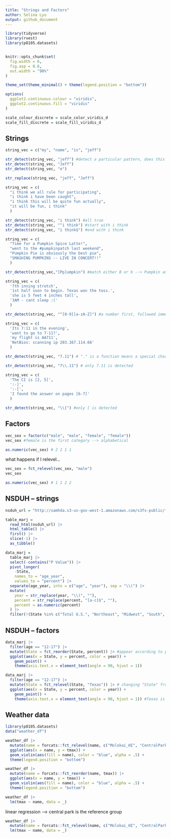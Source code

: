 ```yaml
---
title: "Strings and Factors"
author: Selina Lyu
output: github_document
---
```


```r
library(tidyverse)
library(rvest)
library(p8105.datasets)


knitr::opts_chunk$set(
  fig.width = 6,
  fig.asp = 0.6,
  out.width = "90%"
)

theme_set(theme_minimal() + theme(legend.position = "bottom"))

options(
  ggplot2.continuous.colour = "viridis",
  ggplot2.continuous.fill = "viridis"
)

scale_colour_discrete = scale_color_viridis_d
scale_fill_discrete = scale_fill_viridis_d
```

## Strings

```r
string_vec = c("my", "name", "is", "jeff")

str_detect(string_vec, "jeff") #detect a particular pattern, does this appear in my string
str_detect(string_vec, "Jeff")
str_detect(string_vec, "e")

str_replace(string_vec, "jeff", "Jeff")
```

```r
string_vec = c(
  "i think we all rule for participating",
  "i think i have been caught",
  "i think this will be quite fun actually",
  "it will be fun, i think"
  )

str_detect(string_vec, "i think") #all true
str_detect(string_vec, "^i think") #start with i think
str_detect(string_vec, "i think$") #end with i think
```

```r
string_vec = c(
  "Time for a Pumpkin Spice Latte!",
  "went to the #pumpkinpatch last weekend",
  "Pumpkin Pie is obviously the best pie",
  "SMASHING PUMPKINS -- LIVE IN CONCERT!!"
  )

str_detect(string_vec,"[Pp]umpkin") #match either B or b --> Pumpkin and pumpkin both
```

```r
string_vec = c(
  '7th inning stretch',
  '1st half soon to begin. Texas won the toss.',
  'she is 5 feet 4 inches tall',
  '3AM - cant sleep :('
  )

str_detect(string_vec, "^[0-9][a-zA-Z]") #a number first, followed immediately by a letter
```

```r
string_vec = c(
  'Its 7:11 in the evening',
  'want to go to 7-11?',
  'my flight is AA711',
  'NetBios: scanning ip 203.167.114.66'
  )

str_detect(string_vec, "7.11") # "." is a function means a special character that matches any symbol

str_detect(string_vec, "7\\.11") # only 7.11 is detected
```

```r
string_vec = c(
  'The CI is [2, 5]',
  ':-]',
  ':-[',
  'I found the answer on pages [6-7]'
  )

str_detect(string_vec, "\\[") #only [ is detected
```

## Factors

```r
vec_sex = factor(c("male", "male", "female", "female"))
vec_sex #female is the first category --> alphabetical

as.numeric(vec_sex) # 2 2 1 1
```

what happens if I relevel...
```r
vec_sex = fct_relevel(vec_sex, "male")
vec_sex

as.numeric(vec_sex) # 1 1 2 2
```

## NSDUH -- strings
```r
nsduh_url = "http://samhda.s3-us-gov-west-1.amazonaws.com/s3fs-public/field-uploads/2k15StateFiles/NSDUHsaeShortTermCHG2015.htm"

table_marj = 
  read_html(nsduh_url) |> 
  html_table() |> 
  first() |>
  slice(-1) |>
  as_tibble()
```

```r
data_marj =
  table_marj |>
  select(-contains("P Value")) |>
  pivot_longer(
    -State,
    names_to = "age_year",
    values_to = "percent") |>
  separate(age_year, into = c("age", "year"), sep = "\\(") |>
  mutate(
    year = str_replace(year, "\\)", ""),
    percent = str_replace(percent, "[a-c]$", ""),
    percent = as.numeric(percent)
  ) |>
  filter(!(State %in% c("Total U.S.", "Northeast", "Midwest", "South", "West")))
```

## NSDUH -- factors

```r
data_marj |>
  filter(age == "12-17") |> 
  mutate(State = fct_reorder(State, percent)) |> #appear according to prevalence
  ggplot(aes(x = State, y = percent, color = year)) + 
    geom_point() + 
    theme(axis.text.x = element_text(angle = 90, hjust = 1))

data_marj |>
  filter(age == "12-17") |> 
  mutate(State = fct_relevel(State, "Texas")) |> # changing "State" from chr to fct variable, also set Texas as default state
  ggplot(aes(x = State, y = percent, color = year)) + 
    geom_point() + 
    theme(axis.text.x = element_text(angle = 90, hjust = 1)) #Texas is the first state
```

## Weather data

```r
library(p8105.datasets)
data("weather_df")

weather_df |>
  mutate(name = forcats::fct_relevel(name, c("Molokai_HI", "CentralPark_NY", "Waterhole_WA"))) |> 
  ggplot(aes(x = name, y = tmax)) + 
  geom_violin(aes(fill = name), color = "blue", alpha = .5) + 
  theme(legend.position = "bottom")

weather_df |>
  mutate(name = forcats::fct_reorder(name, tmax)) |> 
  ggplot(aes(x = name, y = tmax)) + 
  geom_violin(aes(fill = name), color = "blue", alpha = .5) + 
  theme(legend.position = "bottom")
```

```r
weather_df |>
  lm(tmax ~ name, data = _)
```
linear regression --> central park is the reference group

```r
weather_df |>
  mutate(name = forcats::fct_relevel(name, c("Molokai_HI", "CentralPark_NY", "Waterhole_WA"))) |> 
  lm(tmax ~ name, data = _)
```







